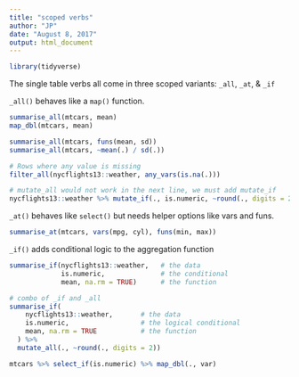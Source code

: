 ```yaml
---
title: "scoped verbs"
author: "JP"
date: "August 8, 2017"
output: html_document
---
```


```r
library(tidyverse)
```

The single table verbs all come in three scoped variants: 
`_all`, `_at`, & `_if`

`_all()` behaves like a `map()` function.
```r
summarise_all(mtcars, mean)
map_dbl(mtcars, mean)

summarise_all(mtcars, funs(mean, sd))
summarise_all(mtcars, ~mean(.) / sd(.))

# Rows where any value is missing
filter_all(nycflights13::weather, any_vars(is.na(.)))

# mutate_all would not work in the next line, we must add mutate_if
nycflights13::weather %>% mutate_if(., is.numeric, ~round(., digits = 2))
```

`_at()` behaves like `select()` but needs helper options like vars and funs.
```r
summarise_at(mtcars, vars(mpg, cyl), funs(min, max))
```

`_if()` adds conditional logic to the aggregation function
```r
summarise_if(nycflights13::weather,   # the data
             is.numeric,              # the conditional
             mean, na.rm = TRUE)      # the function

# combo of _if and _all
summarise_if(
    nycflights13::weather,       # the data
    is.numeric,                  # the logical conditional
    mean, na.rm = TRUE           # the function
  ) %>%
  mutate_all(., ~round(., digits = 2))

mtcars %>% select_if(is.numeric) %>% map_dbl(., var)
```




